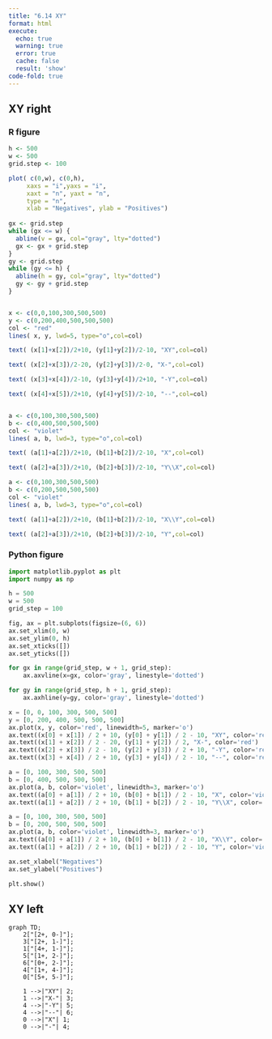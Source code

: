 ```yaml
---
title: "6.14 XY"
format: html
execute:
  echo: true
  warning: true
  error: true
  cache: false
  result: 'show'
code-fold: true
---
```


## XY right

### R figure

```r

h <- 500 
w <- 500 
grid.step <- 100

plot( c(0,w), c(0,h),  
     xaxs = "i",yaxs = "i",
     xaxt = "n", yaxt = "n",
     type = "n",
     xlab = "Negatives", ylab = "Positives")
     
gx <- grid.step
while (gx <= w) {
  abline(v = gx, col="gray", lty="dotted")
  gx <- gx + grid.step
}
gy <- grid.step
while (gy <= h) {
  abline(h = gy, col="gray", lty="dotted")
  gy <- gy + grid.step
}


x <- c(0,0,100,300,500,500)
y <- c(0,200,400,500,500,500)
col <- "red"
lines( x, y, lwd=5, type="o",col=col)

text( (x[1]+x[2])/2+10, (y[1]+y[2])/2-10, "XY",col=col)

text( (x[2]+x[3])/2-20, (y[2]+y[3])/2-0, "X-",col=col)

text( (x[3]+x[4])/2-10, (y[3]+y[4])/2+10, "-Y",col=col)

text( (x[4]+x[5])/2+10, (y[4]+y[5])/2-10, "--",col=col)


a <- c(0,100,300,500,500)
b <- c(0,400,500,500,500)
col <- "violet"
lines( a, b, lwd=3, type="o",col=col)

text( (a[1]+a[2])/2+10, (b[1]+b[2])/2-10, "X",col=col)

text( (a[2]+a[3])/2+10, (b[2]+b[3])/2-10, "Y\\X",col=col)

a <- c(0,100,300,500,500)
b <- c(0,200,500,500,500)
col <- "violet"
lines( a, b, lwd=3, type="o",col=col)

text( (a[1]+a[2])/2+10, (b[1]+b[2])/2-10, "X\\Y",col=col)

text( (a[2]+a[3])/2+10, (b[2]+b[3])/2-10, "Y",col=col)


```


### Python figure

```python

import matplotlib.pyplot as plt
import numpy as np

h = 500
w = 500
grid_step = 100

fig, ax = plt.subplots(figsize=(6, 6))
ax.set_xlim(0, w)
ax.set_ylim(0, h)
ax.set_xticks([])
ax.set_yticks([])

for gx in range(grid_step, w + 1, grid_step):
    ax.axvline(x=gx, color='gray', linestyle='dotted')

for gy in range(grid_step, h + 1, grid_step):
    ax.axhline(y=gy, color='gray', linestyle='dotted')

x = [0, 0, 100, 300, 500, 500]
y = [0, 200, 400, 500, 500, 500]
ax.plot(x, y, color='red', linewidth=5, marker='o')
ax.text((x[0] + x[1]) / 2 + 10, (y[0] + y[1]) / 2 - 10, "XY", color='red')
ax.text((x[1] + x[2]) / 2 - 20, (y[1] + y[2]) / 2, "X-", color='red')
ax.text((x[2] + x[3]) / 2 - 10, (y[2] + y[3]) / 2 + 10, "-Y", color='red')
ax.text((x[3] + x[4]) / 2 + 10, (y[3] + y[4]) / 2 - 10, "--", color='red')

a = [0, 100, 300, 500, 500]
b = [0, 400, 500, 500, 500]
ax.plot(a, b, color='violet', linewidth=3, marker='o')
ax.text((a[0] + a[1]) / 2 + 10, (b[0] + b[1]) / 2 - 10, "X", color='violet')
ax.text((a[1] + a[2]) / 2 + 10, (b[1] + b[2]) / 2 - 10, "Y\\X", color='violet')

a = [0, 100, 300, 500, 500]
b = [0, 200, 500, 500, 500]
ax.plot(a, b, color='violet', linewidth=3, marker='o')
ax.text((a[0] + a[1]) / 2 + 10, (b[0] + b[1]) / 2 - 10, "X\\Y", color='violet')
ax.text((a[1] + a[2]) / 2 + 10, (b[1] + b[2]) / 2 - 10, "Y", color='violet')

ax.set_xlabel("Negatives")
ax.set_ylabel("Positives")

plt.show()


```

## XY left

```mermaid

graph TD;
    2["[2+, 0-]"];
    3["[2+, 1-]"];
    1["[4+, 1-]"];
    5["[1+, 2-]"];
    6["[0+, 2-]"];
    4["[1+, 4-]"];
    0["[5+, 5-]"];
    
    1 -->|"XY"| 2;
    1 -->|"X-"| 3;
    4 -->|"-Y"| 5;
    4 -->|"--"| 6;
    0 -->|"X"| 1;
    0 -->|"-"| 4;


```